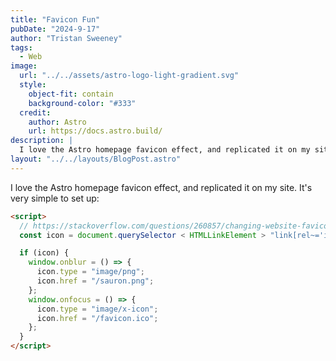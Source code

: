 ```yaml
---
title: "Favicon Fun"
pubDate: "2024-9-17"
author: "Tristan Sweeney"
tags:
  - Web
image:
  url: "../../assets/astro-logo-light-gradient.svg"
  style:
    object-fit: contain
    background-color: "#333"
  credit:
    author: Astro
    url: https://docs.astro.build/
description: |
  I love the Astro homepage favicon effect, and replicated it on my site.
layout: "../../layouts/BlogPost.astro"
---
```


I love the Astro homepage favicon effect, and replicated it on my site. It's
very simple to set up:

```html
<script>
  // https://stackoverflow.com/questions/260857/changing-website-favicon-dynamically/260876%23260876
  const icon = document.querySelector < HTMLLinkElement > "link[rel~='icon']";

  if (icon) {
    window.onblur = () => {
      icon.type = "image/png";
      icon.href = "/sauron.png";
    };
    window.onfocus = () => {
      icon.type = "image/x-icon";
      icon.href = "/favicon.ico";
    };
  }
</script>
```
